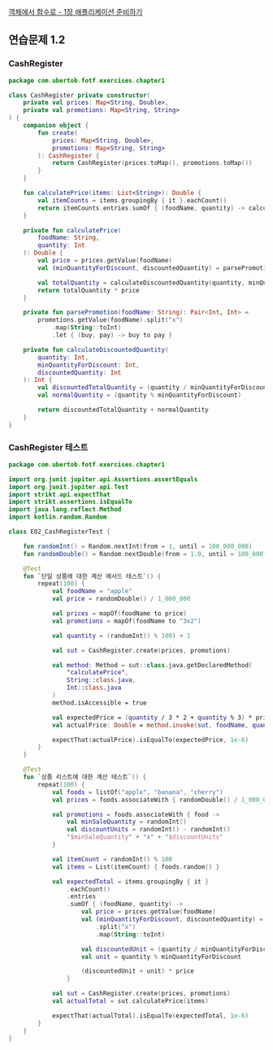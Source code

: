 [객체에서 함수로 - 1장 애플리케이션 준비하기](https://egg528.tistory.com/17)


## 연습문제 1.2
### CashRegister
```kotlin
package com.ubertob.fotf.exercises.chapter1

class CashRegister private constructor(
    private val prices: Map<String, Double>,
    private val promotions: Map<String, String>
) {
    companion object {
        fun create(
            prices: Map<String, Double>,
            promotions: Map<String, String>
        ): CashRegister {
            return CashRegister(prices.toMap(), promotions.toMap())
        }
    }

    fun calculatePrice(items: List<String>): Double {
        val itemCounts = items.groupingBy { it }.eachCount()
        return itemCounts.entries.sumOf { (foodName, quantity) -> calculatePrice(foodName, quantity) }
    }

    private fun calculatePrice(
        foodName: String,
        quantity: Int
    ): Double {
        val price = prices.getValue(foodName)
        val (minQuantityForDiscount, discountedQuantity) = parsePromotion(foodName)

        val totalQuantity = calculateDiscountedQuantity(quantity, minQuantityForDiscount, discountedQuantity)
        return totalQuantity * price
    }

    private fun parsePromotion(foodName: String): Pair<Int, Int> =
        promotions.getValue(foodName).split("x")
            .map(String::toInt)
            .let { (buy, pay) -> buy to pay }

    private fun calculateDiscountedQuantity(
        quantity: Int,
        minQuantityForDiscount: Int,
        discountedQuantity: Int
    ): Int {
        val discountedTotalQuantity = (quantity / minQuantityForDiscount) * discountedQuantity
        val normalQuantity = (quantity % minQuantityForDiscount)

        return discountedTotalQuantity + normalQuantity
    }
}
```

### CashRegister 테스트
```kotlin
package com.ubertob.fotf.exercises.chapter1

import org.junit.jupiter.api.Assertions.assertEquals
import org.junit.jupiter.api.Test
import strikt.api.expectThat
import strikt.assertions.isEqualTo
import java.lang.reflect.Method
import kotlin.random.Random

class E02_CashRegisterTest {

    fun randomInt() = Random.nextInt(from = 1, until = 100_000_000)
    fun randomDouble() = Random.nextDouble(from = 1.0, until = 100_000_000.0)

    @Test
    fun `단일 상품에 대한 계산 메서드 테스트`() {
        repeat(100) {
            val foodName = "apple"
            val price = randomDouble() / 1_000_000

            val prices = mapOf(foodName to price)
            val promotions = mapOf(foodName to "3x2")

            val quantity = (randomInt() % 100) + 1

            val sut = CashRegister.create(prices, promotions)

            val method: Method = sut::class.java.getDeclaredMethod(
                "calculatePrice",
                String::class.java,
                Int::class.java
            )
            method.isAccessible = true

            val expectedPrice = (quantity / 3 * 2 + quantity % 3) * price
            val actualPrice: Double = method.invoke(sut, foodName, quantity) as Double

            expectThat(actualPrice).isEqualTo(expectedPrice, 1e-6)
        }
    }

    @Test
    fun `상품 리스트에 대한 계산 테스트`() {
        repeat(100) {
            val foods = listOf("apple", "banana", "cherry")
            val prices = foods.associateWith { randomDouble() / 1_000_000 }

            val promotions = foods.associateWith { food ->
                val minSaleQuantity = randomInt()
                val discountUnits = randomInt() - randomInt()
                "$minSaleQuantity" + "x" + "$discountUnits"
            }

            val itemCount = randomInt() % 100
            val items = List(itemCount) { foods.random() }

            val expectedTotal = items.groupingBy { it }
                .eachCount()
                .entries
                .sumOf { (foodName, quantity) ->
                    val price = prices.getValue(foodName)
                    val (minQuantityForDiscount, discountedQuantity) = promotions.getValue(foodName)
                        .split("x")
                        .map(String::toInt)

                    val discountedUnit = (quantity / minQuantityForDiscount) * discountedQuantity
                    val unit = quantity % minQuantityForDiscount

                    (discountedUnit + unit) * price
                }

            val sut = CashRegister.create(prices, promotions)
            val actualTotal = sut.calculatePrice(items)

            expectThat(actualTotal).isEqualTo(expectedTotal, 1e-6)
        }
    }
}
```